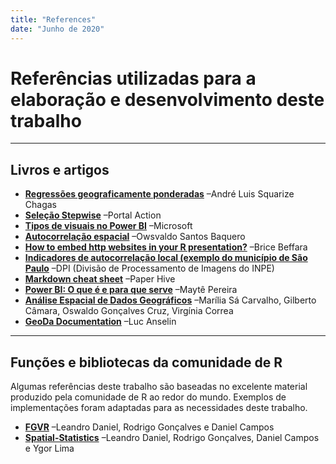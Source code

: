 ```yaml
---
title: "References"
date: "Junho de 2020"
---
```


# Referências utilizadas para a elaboração e desenvolvimento deste trabalho

******************************************************

## Livros e artigos

- [**Regressões geograficamente ponderadas**](https://edisciplinas.usp.br/pluginfile.php/4302556/mod_resource/content/0/Aula%209.pdf) --André Luis Squarize Chagas
- [**Seleção Stepwise**](http://www.portalaction.com.br/analise-de-regressao/2723-selecao-stepwise) --Portal Action
- [**Tipos de visuais no Power BI**](https://docs.microsoft.com/pt-br/power-bi/consumer/end-user-visual-type) --Microsoft
- [**Autocorrelação espacial**](https://edisciplinas.usp.br/pluginfile.php/4129212/mod_resource/content/1/Depend%C3%AAncia%20espacial.pdf) --Owsvaldo Santos Baquero
- [**How to embed http websites in your R presentation?**](https://medium.com/@slowpenscience/how-to-embed-http-websites-in-your-r-presentation-f2b2bcb7a277) --Brice Beffara
- [**Indicadores de autocorrelação local (exemplo do município de São Paulo**](http://www.dpi.inpe.br/cursos/ser301/trabalhos/fred_lisa.pdf) --DPI (Divisão de Processamento de Imagens do INPE)
- [**Markdown cheat sheet**](https://paperhive.org/help/markdown) --Paper Hive
- [**Power BI: O que é e para que serve**](https://www.voitto.com.br/blog/artigo/o-que-e-power-bi) --Maytê Pereira
- [**Análise Espacial de Dados Geográficos**](http://www.dpi.inpe.br/gilberto/livro/analise/cap5-areas.pdf) --Marília Sá Carvalho, Gilberto Câmara, Oswaldo Gonçalves Cruz, Virgínia Correa
- [**GeoDa Documentation**](https://geodacenter.github.io/documentation.html) --Luc Anselin

******************************************************

## Funções e bibliotecas da comunidade de R

Algumas referências deste trabalho são baseadas no excelente material produzido pela comunidade de R ao redor do mundo. Exemplos de implementações foram adaptadas para as necessidades deste trabalho.

- [**FGVR**](https://github.com/ldaniel/fgvr) --Leandro Daniel, Rodrigo Gonçalves e Daniel Campos
- [**Spatial-Statistics**](https://github.com/ldaniel/Spatial-Statistics) --Leandro Daniel, Rodrigo Gonçalves, Daniel Campos e Ygor Lima
